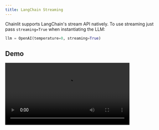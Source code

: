 ```yaml
---
title: LangChain Streaming
---
```


Chainlit supports LangChain's stream API natively. To use streaming just pass `streaming=True` when instantiating the LLM:

```python Code Example
llm = OpenAI(temperature=0, streaming=True)
```

## Demo
<video controls height="200" src="https://chainlit-cloud.s3.eu-west-3.amazonaws.com/docs/langchain_streaming.mp4" />



